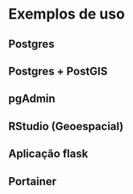 # Exemplos de uso

<!-- Usar este espaço para deixar claro o pq da utilização do docker, a facilidade para a configuração de um ambiente completo -->

<!-- Figuras de cada serviço ficam interessantes  -->
## Postgres

## Postgres + PostGIS

## pgAdmin

## RStudio (Geoespacial)
<!-- rocker/geospatial -->

## Aplicação flask

## Portainer

<!-- Criar um vinculo entre esta parte o gerenciamento de containers -->

<!-- QGIS -->
